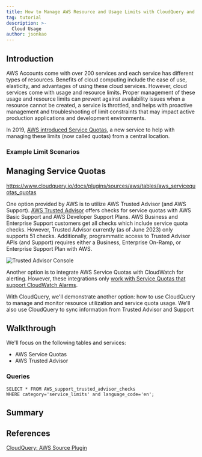 ```yaml
---
title: How to Manage AWS Resource and Usage Limits with CloudQuery and Service Quotas
tag: tutorial
description: >-
  Cloud Usage
author: jsonkao
---
```



<HowToGuideHeader/>

## Introduction

AWS Accounts come with over 200 services and each service has different types of resources.  Benefits of cloud computing include the ease of use, elasticity, and advantages of using these cloud services.  However, cloud services come with usage and resource limits.  Proper management of these usage and resource limits can prevent against availability issues when a resource cannot be created, a service is throttled, and helps with proactive management and troubleshooting of limit constraints that may impact active production applications and development environments. 

In 2019, [AWS introduced Service Quotas](https://aws.amazon.com/blogs/mt/introducing-service-quotas-view-and-manage-your-quotas-for-aws-services-from-one-central-location/), a new service to help with managing these limits (now called quotas) from a central location.

### Example Limit Scenarios


## Managing Service Quotas

https://www.cloudquery.io/docs/plugins/sources/aws/tables/aws_servicequotas_quotas

One option provided by AWS is to utilize AWS Trusted Advisor (and AWS Support).  [AWS Trusted Advisor](https://aws.amazon.com/premiumsupport/technology/trusted-advisor/) offers checks for service quotas with AWS Basic Support and AWS Developer Support Plans.  AWS Business and Enterprise Support customers get all checks which include service quota checks.  However, Trusted Advisor currently (as of June 2023) only supports 51 checks.  Additionally, programmatic access to Trusted Advisor APIs (and Support) requires either a Business, Enterprise On-Ramp, or Enterprise Support Plan with AWS.

![Trusted Advisor Console](/images/how-to-guides/aws-resource-limits-and-service-quotas/trusted-advisor.png)

Another option is to integrate AWS Service Quotas with CloudWatch for alerting.  However, these integrations only [work with Service Quotas that support CloudWatch Alarms](https://docs.aws.amazon.com/servicequotas/latest/userguide/configure-cloudwatch.html).

With CloudQuery, we'll demonstrate another option: how to use CloudQuery to manage and monitor resource utilization and service quota usage.  We'll also use CloudQuery to sync information from Trusted Advisor and Support

## Walkthrough

We'll focus on the following tables and services:
* AWS Service Quotas
* AWS Trusted Advisor


### Queries

```
SELECT * FROM AWS_support_trusted_advisor_checks
WHERE category='service_limits' and language_code='en';
```



## Summary


## References

[CloudQuery: AWS Source Plugin](/docs/plugins/sources/aws/overview)

